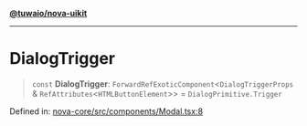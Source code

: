 [**@tuwaio/nova-uikit**](../../../README.md)

***

# DialogTrigger

> `const` **DialogTrigger**: `ForwardRefExoticComponent`\<`DialogTriggerProps` & `RefAttributes`\<`HTMLButtonElement`\>\> = `DialogPrimitive.Trigger`

Defined in: [nova-core/src/components/Modal.tsx:8](https://github.com/TuwaIO/nova-uikit/blob/607da4bfc83714934b7ce8c7452512024d634763/packages/nova-core/src/components/Modal.tsx#L8)

